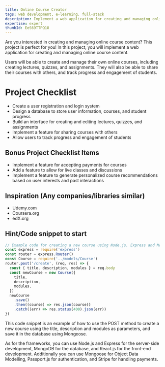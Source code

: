 ```yaml
---
title: Online Course Creator
tags: web development, e-learning, full-stack
description: Implement a web application for creating and managing online course content.
expertise: expert
thumbId: EeS69TTPQ18
---
```


Are you interested in creating and managing online course content? This project is perfect for you! In this project, you will implement a web application for creating and managing online course content.

Users will be able to create and manage their own online courses, including creating lectures, quizzes, and assignments. They will also be able to share their courses with others, and track progress and engagement of students.

<h1>Project Checklist</h1>
<ul>
<li>Create a user registration and login system</li>
<li>Design a database to store user information, courses, and student progress</li>
<li>Build an interface for creating and editing lectures, quizzes, and assignments</li>
<li>Implement a feature for sharing courses with others</li>
<li>Allow users to track progress and engagement of students</li>
</ul>
<h2>Bonus Project Checklist Items</h2>
<ul>
<li>Implement a feature for accepting payments for courses</li>
<li>Add a feature to allow for live classes and discussions</li>
<li>Implement a feature to generate personalized course recommendations based on user interests and past interactions</li>

</ul>
<h2>Inspiration (Any companies/libraries similar)</h2>
<ul>
<li>Udemy.com</li>
<li>Coursera.org</li>
<li>edX.org</li>
</ul>
<h2>Hint/Code snippet to start</h2>

```javascript
// Example code for creating a new course using Node.js, Express and Mongoose
const express = require('express')
const router = express.Router()
const Course = require('../models/Course')
router.post('/create', (req, res) => {
  const { title, description, modules } = req.body
  const newCourse = new Course({
    title,
    description,
    modules,
  })
  newCourse
    .save()
    .then((course) => res.json(course))
    .catch((err) => res.status(400).json(err))
})
```

This code snippet is an example of how to use the POST method to create a new course using the title, description and modules as parameters, and save it in the database using Mongoose.

As for the frameworks, you can use Node.js and Express for the server-side development, MongoDB for the database, and React.js for the front-end development. Additionally you can use Mongoose for Object Data Modelling, Passport.js for authentication, and Stripe for handling payments.
